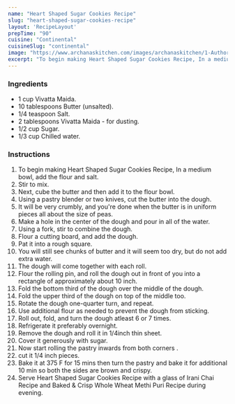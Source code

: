 ---
name: "Heart Shaped Sugar Cookies Recipe"
slug: "heart-shaped-sugar-cookies-recipe"
layout: 'RecipeLayout'
prepTime: "90"
cuisine: "Continental"
cuisineSlug: "continental"
image: "https://www.archanaskitchen.com/images/archanaskitchen/1-Author/Sadafabbasi79-yahoo.com/Heart_shaped_cookies_recipe.jpg"
excerpt: "To begin making Heart Shaped Sugar Cookies Recipe, In a medium bowl, add the flour and salt"
---

### Ingredients

- 1 cup Vivatta Maida.
- 10 tablespoons Butter (unsalted).
- 1/4 teaspoon Salt.
- 2 tablespoons Vivatta Maida - for dusting.
- 1/2 cup Sugar.
- 1/3 cup Chilled water.

### Instructions

1. To begin making Heart Shaped Sugar Cookies Recipe, In a medium bowl, add the flour and salt.
1. Stir to mix.
1. Next, cube the butter and then add it to the flour bowl.
1. Using a pastry blender or two knives, cut the butter into the dough.
1. It will be very crumbly, and you're done when the butter is in uniform pieces all about the size of peas.
1. Make a hole in the center of the dough and pour in all of the water.
1. Using a fork, stir to combine the dough.
1. Flour a cutting board, and add the dough.
1. Pat it into a rough square.
1. You will still see chunks of butter and it will seem too dry, but do not add extra water.
1. The dough will come together with each roll.
1. Flour the rolling pin, and roll the dough out in front of you into a rectangle of approximately about 10 inch.
1. Fold the bottom third of the dough over the middle of the dough.
1. Fold the upper third of the dough on top of the middle too.
1. Rotate the dough one-quarter turn, and repeat.
1. Use additional flour as needed to prevent the dough from sticking.
1. Roll out, fold, and turn the dough atleast 6 or 7 times.
1. Refrigerate it preferably overnight.
1. Remove the dough and roll it in 1/4inch thin sheet.
1. Cover it generously with sugar.
1. Now start rolling the pastry inwards from both corners .
1. cut it 1/4 inch pieces.
1. Bake it at 375 F for 15 mins then turn the pastry and bake it for additional 10 min so both the sides are brown and crispy.
1. Serve Heart Shaped Sugar Cookies Recipe with a glass of Irani Chai Recipe and Baked & Crisp Whole Wheat Methi Puri Recipe during evening.
